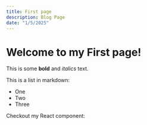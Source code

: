 ```yaml
---
title: First page
description: Blog Page
date: "1/5/2025"
---
```

# Welcome to my First page!
 
This is some **bold** and _italics_ text.

This is a list in markdown:

- One
- Two
- Three
 
Checkout my React component: